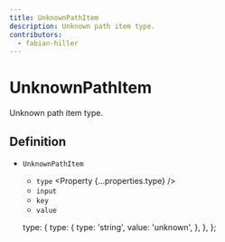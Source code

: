```yaml
---
title: UnknownPathItem
description: Unknown path item type.
contributors:
  - fabian-hiller
---
```



# UnknownPathItem

Unknown path item type.

## Definition

- `UnknownPathItem` <Property type="object"/>
  - `type` <Property {...properties.type} />
  - `input` <Property type="unknown" />
  - `key` <Property type="unknown" />
  - `value` <Property type="unknown" />

  type: {
    type: {
      type: 'string',
      value: 'unknown',
    },
  },
};
